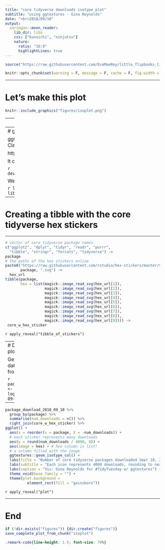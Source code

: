 ```yaml
---
title: "core tidyverse downloads isotype plot"
subtitle: "using ggtextures - Gina Reynolds"
date: "<br>2018/09/16"
output:
  xaringan::moon_reader:
    lib_dir: libs
    css: ["kunoichi", "ninjutsu"]
    nature:
      ratio: "16:9"
      highlightLines: true
---
```



```r
source("https://raw.githubusercontent.com/EvaMaeRey/little_flipbooks_library/master/xaringan_reveal_parentheses_balanced.R")
```

```r
knitr::opts_chunk$set(warning = F, message = F, cache = F, fig.width = 7, fig.height = 5.5, dpi = 300)
```

---

# Let's make this plot

```r
knitr::include_graphics("figures/isoplot.png")
```



---
# Tidyverse packages used

There are in fact a number of ["core" tidyverse packages](https://www.tidyverse.org/) used in this demo!

- tibble
- ggplot
- stringr
- tidyr
- dplyr


Let's load these packages, with the `tidyverse` wrapper package that loads them all. 

```r
library(tidyverse)
```


---
# ggtextures

ggtextures is a new package under development by Claus Wilke which is available on github. 

https://github.com/clauswilke/ggtextures

It can be installed using devtools:

```r
devtools::install_github("clauswilke/ggtextures")
```

We load this one, and a few others.

```r
library(ggtextures)
library(grid)
library(magick)
```

---
# Creating a tibble with the core tidyverse hex stickers


---

```r
# vector of core tidyverse package names
c("ggplot2", "dplyr", "tidyr", "readr", "purrr",
  "tibble", "stringr", "forcats", "tidyverse") ->
package
# the paths of the hex stickers online
paste0("https://raw.githubusercontent.com/rstudio/hex-stickers/master/SVG/", 
       package, ".svg") ->
  hex_url
tibble(package,  
       hex = list(magick::image_read_svg(hex_url[1]),
                  magick::image_read_svg(hex_url[2]),
                  magick::image_read_svg(hex_url[3]),
                  magick::image_read_svg(hex_url[4]),
                  magick::image_read_svg(hex_url[5]),
                  magick::image_read_svg(hex_url[6]),
                  magick::image_read_svg(hex_url[7]),
                  magick::image_read_svg(hex_url[8]),
                  magick::image_read_svg(hex_url[9]))) ->
 core_w_hex_sticker 
```



`r apply_reveal("tibble_of_stickers")`



---
# Data preparation and plotting

Get the package download data for September 10, 2018 from cran-logs.rstudio.com.

```r
package_download_2018_09_10 <-
  read_csv("http://cran-logs.rstudio.com/2018/2018-09-10.csv.gz")
```



---

```r
package_download_2018_09_10 %>% 
  group_by(package) %>% 
  summarise(num_downloads = n()) %>% 
  right_join(core_w_hex_sticker) %>% 
ggplot() +
  aes(x = reorder(x = package, X = -num_downloads)) +
  # each sticker represents many downloads
  aes(y = round(num_downloads / 4000, 0)) + 
  aes(image = hex) + # hex column is list!
  # a column filled with the image
  ggtextures::geom_isotype_col() + 
  labs(title = "Number of core tidyverse packages downloaded Sept 10, 2018") +
  labs(subtitle = "Each icon represents 4000 downloads, rounding to nearest 4000\nData: cran-logs.rstudio.com") +
  labs(caption = "Vis: Gina Reynolds for #TidyTuesday w/ ggtextures") +
  theme_void(base_family = "") +
  theme(plot.background = 
          element_rect(fill = "gainsboro"))
```




`r apply_reveal("plot")`


---

# End

```r
if (!dir.exists("figures")) {dir.create("figures")}
save_complete_plot_from_chunk("isoplot")
```


```css
.remark-code{line-height: 1.5; font-size: 70%}
```
